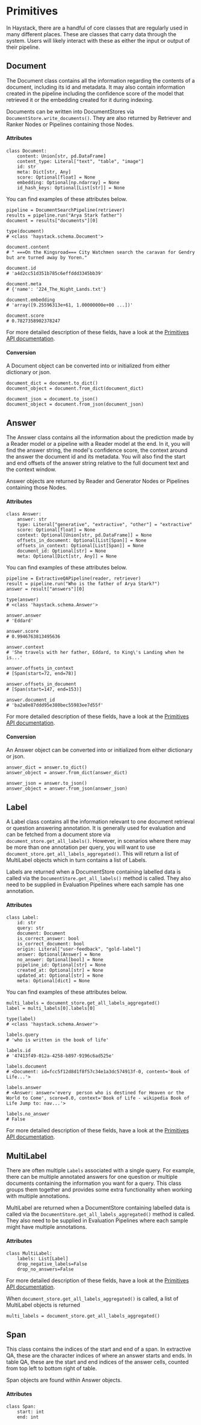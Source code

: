 # Primitives

In Haystack, there are a handful of core classes that are regularly used in many different places.
These are classes that carry data through the system.
Users will likely interact with these as either the input or output of their pipeline.

## Document

The Document class contains all the information regarding the contents of a document,
including its id and metadata.
It may also contain information created in the pipeline including the confidence score of the model that retrieved it
or the embedding created for it during indexing.

Documents can be written into DocumentStores via `DocumentStore.write_documents()`.
They are also returned by Retriever and Ranker Nodes or Pipelines containing those Nodes.

#### Attributes

```
class Document:
    content: Union[str, pd.DataFrame]
    content_type: Literal["text", "table", "image"]
    id: str
    meta: Dict[str, Any]
    score: Optional[float] = None
    embedding: Optional[np.ndarray] = None
    id_hash_keys: Optional[List[str]] = None
```

You can find examples of these attributes below.

```
pipeline = DocumentSearchPipeline(retriever)
results = pipeline.run("Arya Stark father")
document = results["documents"][0]

type(document)
# <class 'haystack.schema.Document'>

document.content
# " ===On the Kingsroad=== City Watchmen search the caravan for Gendry but are turned away by Yoren."

document.id
# 'a4d2cc51d351b785c6effddd3345bb39'

document.meta
# {'name': '224_The_Night_Lands.txt'}

document.embedding
# 'array([9.25596313e+61, 1.00000000e+00 ...])'

document.score
# 0.7827358902378247
```

For more detailed description of these fields, have a look at the [Primitives API documentation](/reference/primitives).

#### Conversion

A Document object can be converted into or initialized from either dictionary or json.

```
document_dict = document.to_dict()
document_object = document.from_dict(document_dict)

document_json = document.to_json()
document_object = document.from_json(document_json)
```


## Answer

The Answer class contains all the information about the prediction made by a Reader model or a pipeline with a Reader model at the end.
In it, you will find the answer string, the model's confidence score, the context around the answer the document id and its metadata.
You will also find the start and end offsets of the answer string relative to the full document text and the context window.

Answer objects are returned by Reader and Generator Nodes or Pipelines containing those Nodes.

#### Attributes

```
class Answer:
    answer: str
    type: Literal["generative", "extractive", "other"] = "extractive"
    score: Optional[float] = None
    context: Optional[Union[str, pd.DataFrame]] = None
    offsets_in_document: Optional[List[Span]] = None
    offsets_in_context: Optional[List[Span]] = None
    document_id: Optional[str] = None
    meta: Optional[Dict[str, Any]] = None
```

You can find examples of these attributes below.

```
pipeline = ExtractiveQAPipeline(reader, retriever)
result = pipeline.run("Who is the father of Arya Stark?")
answer = result["answers"][0]

type(answer)
# <class 'haystack.schema.Answer'>

answer.answer
# 'Eddard'

answer.score
# 0.9946763813495636

answer.context
# 'She travels with her father, Eddard, to King\'s Landing when he is...'

answer.offsets_in_context
# [Span(start=72, end=78)]

answer.offsets_in_document
# [Span(start=147, end=153)]

answer.document_id
# 'ba2a8e87ddd95e380bec55983ee7d55f'
```

For more detailed description of these fields, have a look at the [Primitives API documentation](/reference/primitives).

#### Conversion

An Answer object can be converted into or initialized from either dictionary or json.

```
answer_dict = answer.to_dict()
answer_object = answer.from_dict(answer_dict)

answer_json = answer.to_json()
answer_object = answer.from_json(answer_json)
```

## Label

A Label class contains all the information relevant to one document retrieval or question answering annotation.
It is generally used for evaluation and can be fetched from a document store via `document_store.get_all_labels()`.
However, in scenarios where there may be more than one annotation per query, you will want to use `document_store.get_all_labels_aggregated()`.
This will return a list of MultiLabel objects which in turn contains a list of Labels.

Labels are returned when a DocumentStore containing labelled data is called via the
`DocumentStore.get_all_labels()` method is called.
They also need to be supplied in Evaluation Pipelines where each sample has one annotation.

#### Attributes

```
class Label:
    id: str
    query: str
    document: Document
    is_correct_answer: bool
    is_correct_document: bool
    origin: Literal["user-feedback", "gold-label"]
    answer: Optional[Answer] = None
    no_answer: Optional[bool] = None
    pipeline_id: Optional[str] = None
    created_at: Optional[str] = None
    updated_at: Optional[str] = None
    meta: Optional[dict] = None
```

You can find examples of these attributes below.

```
multi_labels = document_store.get_all_labels_aggregated()
label = multi_labels[0].labels[0]

type(label)
# <class 'haystack.schema.Answer'>

labels.query
# 'who is written in the book of life'

labels.id
# '47413f49-012a-4258-b897-9196c6ad525e'

labels.document
# <Document: id=fcc5f12d8d1f8f57c34e1a3dc574913f-0, content='Book of Life...'>

labels.answer
# <Answer: answer='every  person who is destined for Heaven or the World to Come', score=0.0, context='Book of Life - wikipedia Book of Life Jump to: nav...'>

labels.no_answer
# False
```

For more detailed description of these fields, have a look at the [Primitives API documentation](/reference/primitives).

## MultiLabel

There are often multiple `Labels` associated with a single query.
For example, there can be multiple annotated answers for one question
or multiple documents containing the information you want for a query.
This class groups them together and provides some extra functionality when working with multiple annotations.

MultiLabel are returned when a DocumentStore containing labelled data is called via the
`DocumentStore.get_all_labels_aggregated()` method is called.
They also need to be supplied in Evaluation Pipelines where each sample might have multiple annotations.

#### Attributes

```
class MultiLabel:
    labels: List[Label]
    drop_negative_labels=False
    drop_no_answers=False
```

For more detailed description of these fields, have a look at the [Primitives API documentation](/reference/primitives).

When `document_store.get_all_labels_aggregated()` is called, a list of MultiLabel objects is returned

```
multi_labels = document_store.get_all_labels_aggregated()
```

## Span

This class contains the indices of the start and end of a span.
In extractive QA, these are the character indices of where an answer starts and ends.
In table QA, these are the start and end indices of the answer cells, counted from top left to bottom right of table.

Span objects are found within Answer objects.

#### Attributes

```
class Span:
    start: int
    end: int
```

